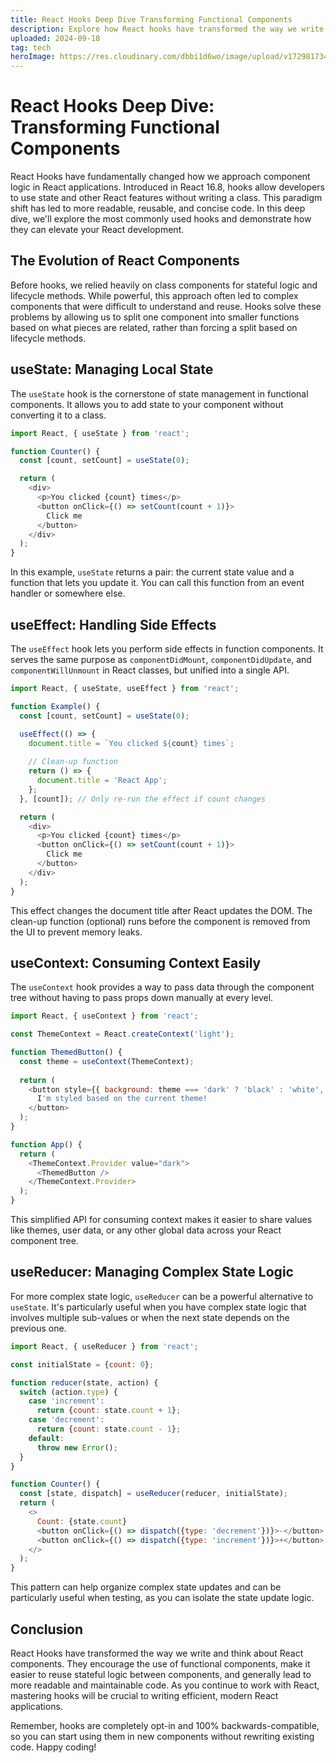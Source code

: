 ```yaml
---
title: React Hooks Deep Dive Transforming Functional Components
description: Explore how React hooks have transformed the way we write functional components in modern React applications.
uploaded: 2024-09-18
tag: tech
heroImage: https://res.cloudinary.com/dbbi1d6wo/image/upload/v1729817347/post3_ctmv8j.jpg
---
```


# React Hooks Deep Dive: Transforming Functional Components

React Hooks have fundamentally changed how we approach component logic in React applications. Introduced in React 16.8, hooks allow developers to use state and other React features without writing a class. This paradigm shift has led to more readable, reusable, and concise code. In this deep dive, we'll explore the most commonly used hooks and demonstrate how they can elevate your React development.

## The Evolution of React Components

Before hooks, we relied heavily on class components for stateful logic and lifecycle methods. While powerful, this approach often led to complex components that were difficult to understand and reuse. Hooks solve these problems by allowing us to split one component into smaller functions based on what pieces are related, rather than forcing a split based on lifecycle methods.

## useState: Managing Local State

The `useState` hook is the cornerstone of state management in functional components. It allows you to add state to your component without converting it to a class.

```js title="Counter.js" showLineNumbers
import React, { useState } from 'react';

function Counter() {
  const [count, setCount] = useState(0);

  return (
    <div>
      <p>You clicked {count} times</p>
      <button onClick={() => setCount(count + 1)}>
        Click me
      </button>
    </div>
  );
}
```

In this example, `useState` returns a pair: the current state value and a function that lets you update it. You can call this function from an event handler or somewhere else.

## useEffect: Handling Side Effects

The `useEffect` hook lets you perform side effects in function components. It serves the same purpose as `componentDidMount`, `componentDidUpdate`, and `componentWillUnmount` in React classes, but unified into a single API.

```js title="Example.js" showLineNumbers
import React, { useState, useEffect } from 'react';

function Example() {
  const [count, setCount] = useState(0);

  useEffect(() => {
    document.title = `You clicked ${count} times`;
    
    // Clean-up function
    return () => {
      document.title = 'React App';
    };
  }, [count]); // Only re-run the effect if count changes

  return (
    <div>
      <p>You clicked {count} times</p>
      <button onClick={() => setCount(count + 1)}>
        Click me
      </button>
    </div>
  );
}
```

This effect changes the document title after React updates the DOM. The clean-up function (optional) runs before the component is removed from the UI to prevent memory leaks.

## useContext: Consuming Context Easily

The `useContext` hook provides a way to pass data through the component tree without having to pass props down manually at every level.

```js title="ThemedButton.js" showLineNumbers
import React, { useContext } from 'react';

const ThemeContext = React.createContext('light');

function ThemedButton() {
  const theme = useContext(ThemeContext);
  
  return (
    <button style={{ background: theme === 'dark' ? 'black' : 'white', color: theme === 'dark' ? 'white' : 'black' }}>
      I'm styled based on the current theme!
    </button>
  );
}

function App() {
  return (
    <ThemeContext.Provider value="dark">
      <ThemedButton />
    </ThemeContext.Provider>
  );
}
```

This simplified API for consuming context makes it easier to share values like themes, user data, or any other global data across your React component tree.

## useReducer: Managing Complex State Logic

For more complex state logic, `useReducer` can be a powerful alternative to `useState`. It's particularly useful when you have complex state logic that involves multiple sub-values or when the next state depends on the previous one.

```js title="Counter.js" showLineNumbers
import React, { useReducer } from 'react';

const initialState = {count: 0};

function reducer(state, action) {
  switch (action.type) {
    case 'increment':
      return {count: state.count + 1};
    case 'decrement':
      return {count: state.count - 1};
    default:
      throw new Error();
  }
}

function Counter() {
  const [state, dispatch] = useReducer(reducer, initialState);
  return (
    <>
      Count: {state.count}
      <button onClick={() => dispatch({type: 'decrement'})}>-</button>
      <button onClick={() => dispatch({type: 'increment'})}>+</button>
    </>
  );
}
```

This pattern can help organize complex state updates and can be particularly useful when testing, as you can isolate the state update logic.

## Conclusion

React Hooks have transformed the way we write and think about React components. They encourage the use of functional components, make it easier to reuse stateful logic between components, and generally lead to more readable and maintainable code. As you continue to work with React, mastering hooks will be crucial to writing efficient, modern React applications.

Remember, hooks are completely opt-in and 100% backwards-compatible, so you can start using them in new components without rewriting existing code. Happy coding!
